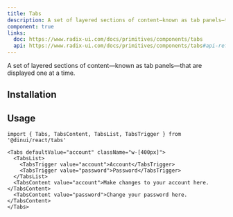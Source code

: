 ```yaml
---
title: Tabs
description: A set of layered sections of content—known as tab panels—that are displayed one at a time.
component: true
links:
  doc: https://www.radix-ui.com/docs/primitives/components/tabs
  api: https://www.radix-ui.com/docs/primitives/components/tabs#api-reference
---
```


A set of layered sections of content—known as tab panels—that are displayed one at a time.


<Example path="ui/tabs-demo" />

## Installation


<InstallationGuide path="ui/tabs" />

## Usage

```tsx
import { Tabs, TabsContent, TabsList, TabsTrigger } from '@dinui/react/tabs'
```

```tsx
<Tabs defaultValue="account" className="w-[400px]">
  <TabsList>
    <TabsTrigger value="account">Account</TabsTrigger>
    <TabsTrigger value="password">Password</TabsTrigger>
  </TabsList>
  <TabsContent value="account">Make changes to your account here.</TabsContent>
  <TabsContent value="password">Change your password here.</TabsContent>
</Tabs>
```
